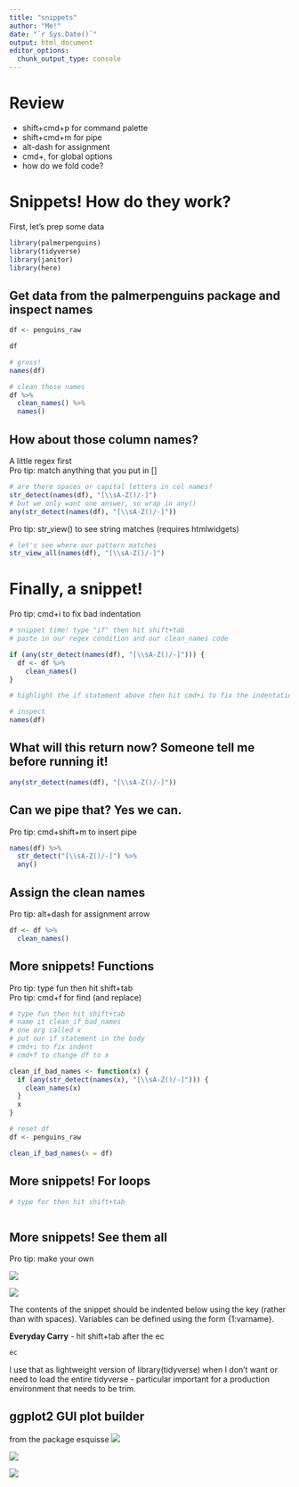 ```yaml
---
title: "snippets"
author: "Me!"
date: "`r Sys.Date()`"
output: html_document
editor_options: 
  chunk_output_type: console
---
```


# Review

-   shift+cmd+p for command palette
-   shift+cmd+m for pipe
-   alt-dash for assignment
-   cmd+, for global options
-   how do we fold code?

# Snippets! How do they work?

First, let's prep some data

```r

library(palmerpenguins)
library(tidyverse)
library(janitor)
library(here)

```

## Get data from the palmerpenguins package and inspect names

```r

df <- penguins_raw

df

# gross!
names(df)

# clean those names
df %>% 
  clean_names() %>% 
  names()

```

## How about those column names?

A little regex first\
Pro tip: match anything that you put in []

```r

# are there spaces or capital letters in col names?
str_detect(names(df), "[\\sA-Z()/-]")
# but we only want one answer, so wrap in any()
any(str_detect(names(df), "[\\sA-Z()/-]"))

```

Pro tip: str_view() to see string matches (requires htmlwidgets)

```r

# let's see where our pattern matches
str_view_all(names(df), "[\\sA-Z()/-]")

```

# Finally, a snippet!

Pro tip: cmd+i to fix bad indentation

```r

# snippet time! type "if" then hit shift+tab
# paste in our regex condition and our clean_names code

if (any(str_detect(names(df), "[\\sA-Z()/-]"))) {
  df <- df %>% 
    clean_names()
}

# highlight the if statement above then hit cmd+i to fix the indentation

# inspect
names(df)

```

## What will this return now? Someone tell me before running it!

```r

any(str_detect(names(df), "[\\sA-Z()/-]"))

```

## Can we pipe that? Yes we can.

Pro tip: cmd+shift+m to insert pipe

```r

names(df) %>% 
  str_detect("[\\sA-Z()/-]") %>% 
  any()

```

## Assign the clean names

Pro tip: alt+dash for assignment arrow

```r

df <- df %>% 
  clean_names()

```

## More snippets! Functions

Pro tip: type fun then hit shift+tab\
Pro tip: cmd+f for find (and replace)

```r

# type fun then hit shift+tab
# name it clean_if_bad_names
# one arg called x
# put our if statement in the body
# cmd+i to fix indent
# cmd+f to change df to x

clean_if_bad_names <- function(x) {
  if (any(str_detect(names(x), "[\\sA-Z()/-]"))) {
    clean_names(x)
  }
  x
}

# reset df
df <- penguins_raw

clean_if_bad_names(x = df)

```

## More snippets! For loops

```r

# type for then hit shift+tab



```

## More snippets! See them all

Pro tip: make your own

![](images/snippets1.png)

![](images/snippets2.png)

The contents of the snippet should be indented below using the <tab> key (rather than with spaces). Variables can be defined using the form {1:varname}.

**Everyday Carry** - hit shift+tab after the ec

```r

ec

```

I use that as lightweight version of library(tidyverse) when I don't want or need to load the entire tidyverse - particular important for a production environment that needs to be trim.

## ggplot2 GUI plot builder

from the package esquisse ![](images/esqui1.png)

![](images/esqui2.png)

![](images/esqui3.png)
